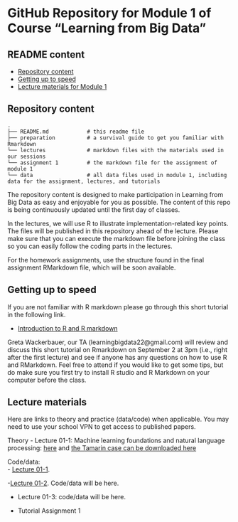 # GitHub Repository for Module 1 of Course  "Learning from Big Data"

## README content
<!-- vim-markdown-toc GFM -->

* [Repository content](#repository-content)
* [Getting up to speed](#Getting-up-to-speed)
* [Lecture materials for Module 1](#lecture-materials)

  
<!-- vim-markdown-toc -->

## Repository content

```
.
├── README.md            # this readme file
├── preparation          # a survival guide to get you familiar with Rmarkdown
└── lectures             # markdown files with the materials used in our sessions 
└── assignment 1         # the markdown file for the assignment of module 1 
└── data                 # all data files used in module 1, including data for the assignment, lectures, and tutorials

```

The repository content is designed to make participation in Learning from Big Data as easy and enjoyable for you as possible. The content of this repo is being continuously updated until the first day of classes. 

In the lectures, we will use R to illustrate implementation-related key points. The files will be published in this repository ahead of the lecture. Please make sure that you can execute the markdown file before joining the class so you can easily follow the coding parts in the lectures.  

For the homework assignments, use the structure found in the final assignment RMarkdown file, which will be soon available.

## Getting up to speed

If you are not familiar with R markdown please go through this short tutorial in the following link.

- [Introduction to R and R markdown](https://github.com/guiliberali/Learning-from-Big-Data-Module-1/blob/main/preparation/Intro-to-RMarkdown.pdf)

Greta Wackerbauer, our TA (learningbigdata22@gmail.com) will review and discuss this short tutorial on Rmarkdown on September 2 at 3pm (i.e., right after the first lecture) and see if anyone has any questions on how to use R and RMarkdown. Feel free to attend if you would like to get some tips, but do make sure you first try to install R studio and R Markdown on your computer before the class.  

 
## Lecture materials
 
Here are links to theory and practice (data/code) when applicable. You may need to use your school VPN to get access to published papers.

Theory
- Lecture 01-1: Machine learning foundations and natural language processing: [here](https://journals.sagepub.com/doi/full/10.1177/0022242919873106 ) and [the Tamarin case can be downloaded here](https://www.thecasecentre.org/course/registerForCourse?ucc=C%2D4874%2D6030%2DSCH)   


Code/data:  
- [Lecture 01-1](https://github.com/guiliberali/Learning-from-Big-Data-Module-1/blob/main/lectures/Lecture_1/session_1.Rmd).

-[Lecture 01-2](https://github.com/guiliberali/Learning-from-Big-Data-Module-1/blob/main/lectures/Lecture_2/Cartoon_Example_NBC.xlsx). Code/data will be here. 

- Lecture 01-3: code/data will be here.  

- Tutorial Assignment 1  
 

